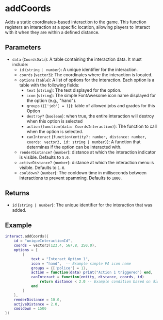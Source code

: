 # addCoords

Adds a static coordinates-based interaction to the game. This function registers an interaction at a specific location, allowing players to interact with it when they are within a defined distance.

## Parameters

- `data` (`CoordsData`): A table containing the interaction data. It must include:
  - `id` (`string | number`): A unique identifier for the interaction.
  - `coords` (`vector3`): The coordinates where the interaction is located.
  - `options` (`table`): A list of options for the interaction. Each option is a table with the following fields:
    - `text` (`string`): The text displayed for the option.
    - `icon` (`string`): The simple FontAwesome icon name displayed for the option (e.g., "hand").
    - `groups` (`{['job'] = 1}`): table of allowed jobs and grades for this Option
    - `destroy?` (`boolean`): when true, the entire interaction will destroy when this option is selected
    - `action` (`function(data: CoordsInteraction)`): The function to call when the option is selected.
    - `canInteract` (`function(entity?: number, distance: number, coords: vector3, id: string | number)`): A function that determines if the option can be interacted with.
  - `renderDistance?` (`number`): distance at which the interaction indicator is visible. Defaults to `5.0`.
  - `activeDistance?` (`number`): distance at which the interaction menu is visible. Defaults to `1.0`.
  - `cooldown?` (`number`): The cooldown time in milliseconds between interactions to prevent spamming. Defaults to `1000`.

## Returns

- `id` (`string | number`): The unique identifier for the interaction that was added.

## Example

```lua
interact.addCoords({
    id = "uniqueInteractionId",
    coords = vector3(123.4, 567.8, 250.0),
    options = {
        {
            text = "Interact Option 1",
            icon = "hand",  -- Example simple FA icon name
            groups = {['police'] = 1},
            action = function(data) print("Action 1 triggered") end,
            canInteract = function(entity, distance, coords, id)
                return distance < 2.0 -- Example condition based on distance
            end
        }
    },
    renderDistance = 10.0,
    activeDistance = 2.0,
    cooldown = 1500
})
